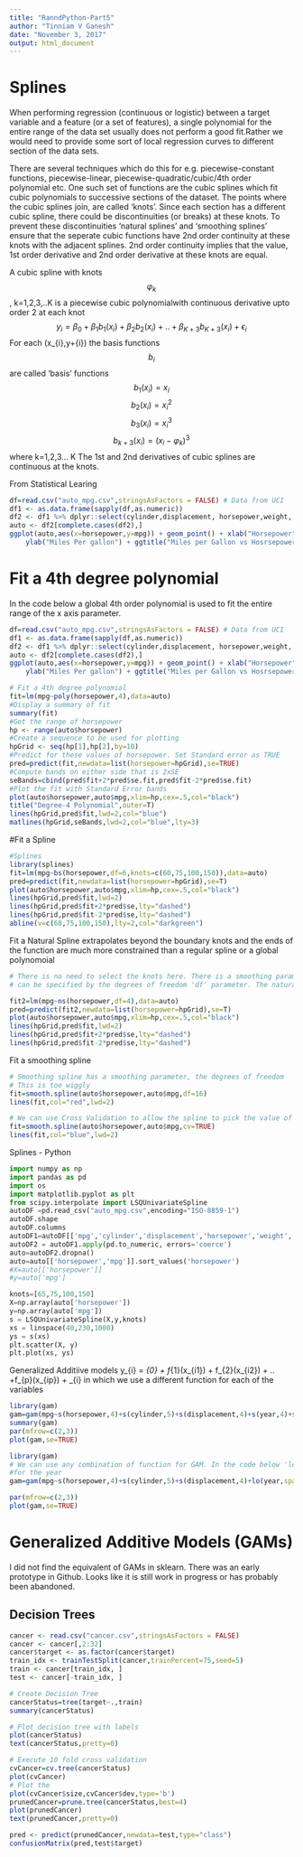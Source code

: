 ```yaml
---
title: "RanndPython-Part5"
author: "Tinniam V Ganesh"
date: "November 3, 2017"
output: html_document
---
```


# Splines
When performing regression (continuous or logistic) between a target variable and a 
feature (or a set of features), a single polynomial for the entire range of the data set
usually does not  perform a good fit.Rather we would need to provide some sort of local 
regression curves to different section of the data sets. 

There are several techniques which do this for e.g. piecewise-constant functions, 
piecewise-linear, piecewise-quadratic/cubic/4th order polynomial etc. One such
set of functions are the cubic splines which fit cubic polynomials to successive sections of 
the dataset. The points where the cubic splines join, are called 'knots'. Since each section 
has a different cubic spline, there could be discontinuities (or breaks) at these knots. To prevent these discontinuities 'natural splines' and 'smoothing splines' ensure that the seperate cubic functions have 2nd order continuity at these knots with the adjacent splines. 2nd order continuity  implies that the value, 1st order derivative and 2nd order derivative at these knots are equal.

A cubic spline with knots 
$$\varphi_{k}$$, k=1,2,3,..K is a piecewise cubic polynomialwith continuous derivative upto order 2 at each knot
$$y_{i} = \beta_{0} +\beta_{1}b_{1}(x_{i}) +\beta_{2}b_{2}(x_{i}) + .. +  \beta_{K+3}b_{K+3}(x_{i}) + \epsilon_{i}$$
For each (x_{i},y+{i}) the basis functions $$b_{i}$$ are called 'basis' functions
$$b_{1}(x_{i})=x_{i}$$
$$b_{2}(x_{i})=x_{i}^2$$
$$b_{3}(x_{i})=x_{i}^3$$
$$b_{k+3}(x_{i})=(x_{i}-\varphi_{k})^3$$ 
where k=1,2,3... K
The 1st and 2nd derivatives of cubic splines are continuous at the knots.

From Statistical Learing
```r
df=read.csv("auto_mpg.csv",stringsAsFactors = FALSE) # Data from UCI
df1 <- as.data.frame(sapply(df,as.numeric))
df2 <- df1 %>% dplyr::select(cylinder,displacement, horsepower,weight, acceleration, year,mpg)
auto <- df2[complete.cases(df2),]
ggplot(auto,aes(x=horsepower,y=mpg)) + geom_point() + xlab("Horsepower") + 
    ylab("Miles Per gallon") + ggtitle("Miles per Gallon vs Hosrsepower")
```


# Fit a 4th degree polynomial
In the code below a global 4th order polynomial is used to fit the entire range of the x axis
parameter.
```r
df=read.csv("auto_mpg.csv",stringsAsFactors = FALSE) # Data from UCI
df1 <- as.data.frame(sapply(df,as.numeric))
df2 <- df1 %>% dplyr::select(cylinder,displacement, horsepower,weight, acceleration, year,mpg)
auto <- df2[complete.cases(df2),]
ggplot(auto,aes(x=horsepower,y=mpg)) + geom_point() + xlab("Horsepower") + 
    ylab("Miles Per gallon") + ggtitle("Miles per Gallon vs Hosrsepower")

# Fit a 4th degree polynomial
fit=lm(mpg~poly(horsepower,4),data=auto)
#Display a summary of fit
summary(fit)
#Get the range of horsepower
hp <- range(auto$horsepower)
#Create a sequence to be used for plotting
hpGrid <- seq(hp[1],hp[2],by=10)
#Predict for these values of horsepower. Set Standard error as TRUE
pred=predict(fit,newdata=list(horsepower=hpGrid),se=TRUE)
#Compute bands on either side that is 2xSE
seBands=cbind(pred$fit+2*pred$se.fit,pred$fit-2*pred$se.fit)
#Plot the fit with Standard Error bands
plot(auto$horsepower,auto$mpg,xlim=hp,cex=.5,col="black")
title("Degree-4 Polynomial",outer=T)
lines(hpGrid,pred$fit,lwd=2,col="blue")
matlines(hpGrid,seBands,lwd=2,col="blue",lty=3)
```

#Fit a Spline
```r
#Splines
library(splines)
fit=lm(mpg~bs(horsepower,df=6,knots=c(60,75,100,150)),data=auto)
pred=predict(fit,newdata=list(horsepower=hpGrid),se=T)
plot(auto$horsepower,auto$mpg,xlim=hp,cex=.5,col="black")
lines(hpGrid,pred$fit,lwd=2)
lines(hpGrid,pred$fit+2*pred$se,lty="dashed")
lines(hpGrid,pred$fit-2*pred$se,lty="dashed")
abline(v=c(60,75,100,150),lty=2,col="darkgreen")
```

Fit a Natural Spline
extrapolates beyond the boundary knots and the ends of the function are much more constrained
than a regular spline or a global polynomoial
```r
# There is no need to select the knots here. There is a smoothing parameter which
# can be specified by the degrees of freedom 'df' parameter. The natural spline

fit2=lm(mpg~ns(horsepower,df=4),data=auto)
pred=predict(fit2,newdata=list(horsepower=hpGrid),se=T)
plot(auto$horsepower,auto$mpg,xlim=hp,cex=.5,col="black")
lines(hpGrid,pred$fit,lwd=2)
lines(hpGrid,pred$fit+2*pred$se,lty="dashed")
lines(hpGrid,pred$fit-2*pred$se,lty="dashed")

```

Fit a smoothing spline
```r
# Smoothing spline has a smoothing parameter, the degrees of freedom
# This is too wiggly
fit=smooth.spline(auto$horsepower,auto$mpg,df=16)
lines(fit,col="red",lwd=2)

# We can use Cross Validation to allow the spline to pick the value of this smpopothing paramter
fit=smooth.spline(auto$horsepower,auto$mpg,cv=TRUE)
lines(fit,col="blue",lwd=2)
```


Splines - Python
```python
import numpy as np
import pandas as pd
import os
import matplotlib.pyplot as plt
from scipy.interpolate import LSQUnivariateSpline
autoDF =pd.read_csv("auto_mpg.csv",encoding="ISO-8859-1")
autoDF.shape
autoDF.columns
autoDF1=autoDF[['mpg','cylinder','displacement','horsepower','weight','acceleration','year']]
autoDF2 = autoDF1.apply(pd.to_numeric, errors='coerce')
auto=autoDF2.dropna()
auto=auto[['horsepower','mpg']].sort_values('horsepower')
#X=auto[['horsepower']]
#y=auto['mpg']

knots=[65,75,100,150]
X=np.array(auto['horsepower'])
y=np.array(auto['mpg'])
s = LSQUnivariateSpline(X,y,knots)
xs = linspace(40,230,1000)
ys = s(xs)
plt.scatter(X, y)
plt.plot(xs, ys)

```


Generalized Additiive models
y_{i} = \beta_{0} + f_{1}(x_{i1}) + f_{2}(x_{i2}) + .. +f_{p}(x_{ip}) + \epsilon_{i}
in which we use a  different function for each of the variables
```r
library(gam)
gam=gam(mpg~s(horsepower,4)+s(cylinder,5)+s(displacement,4)+s(year,4)+s(acceleration,5),data=auto)
summary(gam)
par(mfrow=c(2,3))
plot(gam,se=TRUE)

```

```r
library(gam)
# We can use any combination of function for GAM. In the code below 'loess' smoothing is used
#for the year
gam=gam(mpg~s(horsepower,4)+s(cylinder,5)+s(displacement,4)+lo(year,span=0.5)+s(acceleration,5),data=auto)

par(mfrow=c(2,3))
plot(gam,se=TRUE)
```
# Generalized Additive Models (GAMs)
I did not find the equivalent of GAMs in sklearn. There was an early prototype in Github. Looks like it is still work in progress or has probably been abandoned.


## Decision Trees 

```r
cancer <- read.csv("cancer.csv",stringsAsFactors = FALSE)
cancer <- cancer[,2:32]
cancer$target <- as.factor(cancer$target)
train_idx <- trainTestSplit(cancer,trainPercent=75,seed=5)
train <- cancer[train_idx, ]
test <- cancer[-train_idx, ]

# Create Decision Tree
cancerStatus=tree(target~.,train)
summary(cancerStatus)

# Plot decision tree with labels
plot(cancerStatus)
text(cancerStatus,pretty=0)

# Execute 10 fold cross validation
cvCancer=cv.tree(cancerStatus)
plot(cvCancer)
# Plot the 
plot(cvCancer$size,cvCancer$dev,type='b')
prunedCancer=prune.tree(cancerStatus,best=4)
plot(prunedCancer)
text(prunedCancer,pretty=0)

pred <- predict(prunedCancer,newdata=test,type="class")
confusionMatrix(pred,test$target)

```